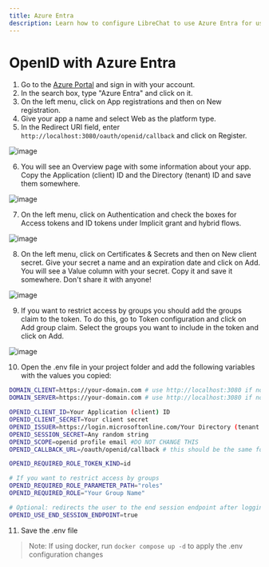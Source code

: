 ```yaml
---
title: Azure Entra
description: Learn how to configure LibreChat to use Azure Entra for user authentication.
---
```


# OpenID with Azure Entra

1. Go to the [Azure Portal](https://portal.azure.com/) and sign in with your account.
2. In the search box, type "Azure Entra" and click on it.
3. On the left menu, click on App registrations and then on New registration.
4. Give your app a name and select Web as the platform type.
5. In the Redirect URI field, enter `http://localhost:3080/oauth/openid/callback` and click on Register.

![image](https://github.com/danny-avila/LibreChat/assets/6623884/2b1aabce-850e-4165-bf76-3c1984f10b6c)

6. You will see an Overview page with some information about your app. Copy the Application (client) ID and the 
Directory (tenant) ID and save them somewhere.

![image](https://github.com/danny-avila/LibreChat/assets/6623884/e67d5e97-e26d-48a5-aa6e-50de4450b1fd)

7. On the left menu, click on Authentication and check the boxes for Access tokens and ID tokens under Implicit 
grant and hybrid flows.

![image](https://github.com/danny-avila/LibreChat/assets/6623884/88a16cbc-ff68-4b3a-ba7b-b380cc3d2366)

8. On the left menu, click on Certificates & Secrets and then on New client secret. Give your secret a 
name and an expiration date and click on Add. You will see a Value column with your secret. Copy it and 
save it somewhere. Don't share it with anyone!

![image](https://github.com/danny-avila/LibreChat/assets/6623884/31aa6cee-5402-4ce0-a950-1b7e147aafc8)

9. If you want to restrict access by groups you should add the groups claim to the token. To do this, go to
Token configuration and click on Add group claim. Select the groups you want to include in the token and click on Add.

![image](https://github.com/danny-avila/LibreChat/assets/6623884/c9d353f5-2cb2-4f00-b4f0-493cfec8fe9a)

10. Open the .env file in your project folder and add the following variables with the values you copied:

```bash filename=".env"
DOMAIN_CLIENT=https://your-domain.com # use http://localhost:3080 if not using a custom domain
DOMAIN_SERVER=https://your-domain.com # use http://localhost:3080 if not using a custom domain

OPENID_CLIENT_ID=Your Application (client) ID
OPENID_CLIENT_SECRET=Your client secret
OPENID_ISSUER=https://login.microsoftonline.com/Your Directory (tenant ID)/v2.0/
OPENID_SESSION_SECRET=Any random string
OPENID_SCOPE=openid profile email #DO NOT CHANGE THIS
OPENID_CALLBACK_URL=/oauth/openid/callback # this should be the same for everyone

OPENID_REQUIRED_ROLE_TOKEN_KIND=id

# If you want to restrict access by groups
OPENID_REQUIRED_ROLE_PARAMETER_PATH="roles"
OPENID_REQUIRED_ROLE="Your Group Name"

# Optional: redirects the user to the end session endpoint after logging out
OPENID_USE_END_SESSION_ENDPOINT=true 
```
11. Save the .env file

> Note: If using docker, run `docker compose up -d` to apply the .env configuration changes

